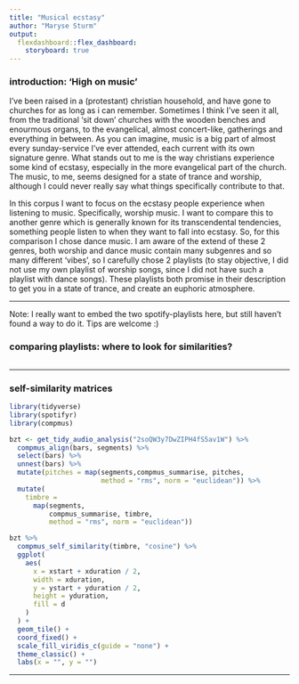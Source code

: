 ```yaml
---
title: "Musical ecstasy"
author: "Maryse Sturm"
output: 
  flexdashboard::flex_dashboard:
    storyboard: true
---
```



### introduction: 'High on music'

I've been raised in a (protestant) christian household, and have gone to churches for as long as i can remember. Sometimes I think I've seen it all, from the traditional 'sit down' churches with the wooden benches and enourmous organs, to the evangelical, almost concert-like, gatherings and everything in between. As you can imagine, music is a big part of almost every sunday-service I've ever attended, each current with its own signature genre. What stands out to me is the way christians experience some kind of ecstasy, especially in the more evangelical part of the church. The music, to me, seems designed for a state of trance and worship, although I could never really say what things specifically contribute to that.

In this corpus I want to focus on the ecstasy people experience when listening to music. Specifically, worship music. I want to compare this to another genre which is generally known for its transcendental tendencies, something people listen to when they want to fall into ecstasy. So, for this comparison I chose dance music. I am aware of the extend of these 2 genres, both worship and dance music contain many subgenres and so many different 'vibes', so I carefully chose 2 playlists (to stay objective, I did not use my own playlist of worship songs, since I did not have such a playlist with dance songs). These playlists both promise in their description to get you in a state of trance, and create an euphoric atmosphere.

***

Note: I really want to embed the two spotify-playlists here, but still haven't found a way to do it. Tips are welcome :)

### comparing playlists: where to look for similarities?

```R

```
***

### self-similarity matrices 

```R
library(tidyverse)
library(spotifyr)
library(compmus)

bzt <- get_tidy_audio_analysis("2soQW3y7DwZIPH4fS5av1W") %>% 
  compmus_align(bars, segments) %>%                     
  select(bars) %>%                                      
  unnest(bars) %>%                                      
  mutate(pitches = map(segments,compmus_summarise, pitches,
                       method = "rms", norm = "euclidean")) %>%
  mutate(
    timbre =
      map(segments,
          compmus_summarise, timbre,
          method = "rms", norm = "euclidean"))

bzt %>%
  compmus_self_similarity(timbre, "cosine") %>% 
  ggplot(
    aes(
      x = xstart + xduration / 2,
      width = xduration,
      y = ystart + yduration / 2,
      height = yduration,
      fill = d
    )
  ) +
  geom_tile() +
  coord_fixed() +
  scale_fill_viridis_c(guide = "none") +
  theme_classic() +
  labs(x = "", y = "")
```



*** 





